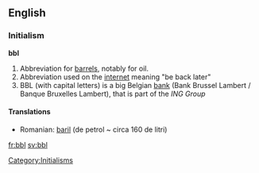 ==English==

===Initialism===
'''bbl'''

# Abbreviation for [[barrel]]s, notably for oil.
# Abbreviation used on the [[internet]] meaning "be back later"
# BBL (with capital letters) is a big Belgian [[bank]] (Bank Brussel Lambert / Banque Bruxelles Lambert), that is part of the ''ING Group''

====Translations====
{{top}}

{{mid}}
* Romanian: [[baril]] (de petrol ~ circa 160 de litri)
{{bottom}}

[[Category:Initialisms]]

[[fr:bbl]]
[[sv:bbl]]